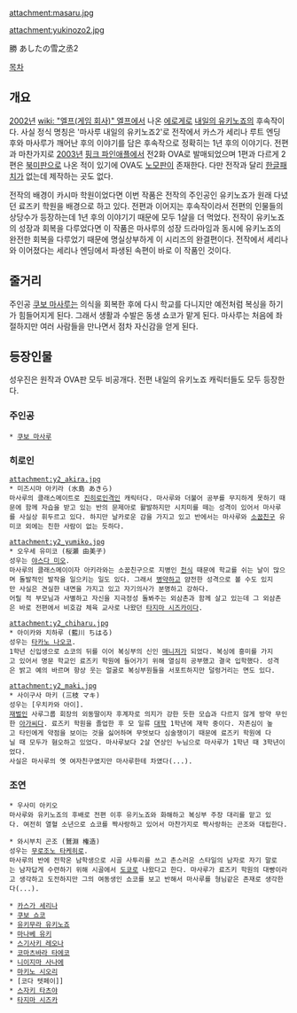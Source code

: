 attachment:masaru.jpg

attachment:yukinozo2.jpg

勝 あしたの雪之丞2

[[목차]]
== 개요 ==
[[2002년]] [[wiki: "엘프(게임 회사)" 엘프]]에서 나온 [[에로게]]로 [[내일의 유키노죠]]의 후속작이다. 사실 정식 명칭은 '마사루 내일의 유키노죠2'로 전작에서 카스가 세리나 루트 엔딩 후와 마사루가 깨어난 후의 이야기를 담은 후속작으로 정확히는 1년 후의 이야기다. 전편과 마찬가지로 [[2003년]] [[핑크 파인애플]]에서 전2화 OVA로 발매되었으며 1편과 다르게 2편은 [[북미]]판으로 나온 적이 있기에 OVA도 [[노모]]판이 존재한다. 다만 전작과 달리 [[한글패치]]가 없는데 제작하는 곳도 없다.

전작의 배경이 카시마 학원이었다면 이번 작품은 전작의 주인공인 유키노죠가 원래 다녔던 료즈키 학원을 배경으로 하고 있다. 전편과 이어지는 후속작이라서 전편의 인물들의 상당수가 등장하는데 1년 후의 이야기기 때문에 모두 1살을 더 먹었다. 전작이 유키노죠의 성장과 회복을 다루었다면 이 작품은 마사루의 성장 드라마임과 동시에 유키노죠의 완전한 회복을 다루었기 때문에 명실상부하게 이 시리즈의 완결편이다. 전작에서 세리나와 이어졌다는 세리나 엔딩에서 파생된 속편이 바로 이 작품인 것이다.

== 줄거리 ==
주인공 [[쿠보 마사루]]는 의식을 회복한 후에 다시 학교를 다니지만 예전처럼 복싱을 하기가 힘들어지게 된다. 그래서 생활과 수발은 동생 쇼코가 맡게 된다. 마사루는 처음에 좌절하지만 여러 사람들을 만나면서 점차 자신감을 얻게 된다.

== 등장인물 ==
성우진은 원작과 OVA판 모두 비공개다. 전편 내일의 유키노죠 캐릭터들도 모두 등장한다.
=== 주인공 ===
 * [[쿠보 마사루]]

=== 히로인 ===
 attachment:y2_akira.jpg
 * 미즈시마 아키라 (水島 あきら)
 마사루의 클래스메이트로 [[진히로인]]격인 캐릭터다. 마사루와 더불어 공부를 무지하게 못하기 때문에 함께 자습을 받고 있는 반의 문제아로 활발하지만 시치미를 떼는 성격이 있어서 마사루를 사실상 휘두르고 있다. 하지만 날카로운 감을 가지고 있고 반에서는 마사루와 [[소꿉친구]] 유미코 외에는 친한 사람이 없는 듯하다. 

 attachment:y2_yumiko.jpg
 * 오우세 유미코 (桜瀬 由美子)
 성우는 [[야스다 미오]].
 마사루의 클래스메이이자 아키라와는 소꿉친구으로 지병인 [[천식]] 때문에 학교를 쉬는 날이 많으며 돌발적인 발작을 일으키는 일도 있다. 그래서 [[병약]]하고 얌전한 성격으로 볼 수도 있지만 사실은 견실한 내면을 가지고 있고 자기의사가 분명하고 강하다.
 어릴 적 부모님과 사별하고 자신을 지극정성 돌봐주는 외삼촌과 함께 살고 있는데 그 외삼촌은 바로 전편에서 비호감 체육 교사로 나왔던 [[타지마 시즈카]]이다.

 attachment:y2_chiharu.jpg
 * 아이카와 치하루 (藍川 ちはる)
 성우는 [[타카노 나오코]].
 1학년 신입생으로 쇼코의 뒤를 이어 복싱부의 신인 [[매니저]]가 되었다. 복싱에 흥미를 가지고 있어서 명문 학교인 료즈키 학원에 들어가기 위해 열심히 공부했고 결국 입학했다. 성격은 밝고 예의 바르며 항상 웃는 얼굴로 복싱부원들을 서포트하지만 덜렁거리는 면도 있다. 

 attachment:y2_maki.jpg
 * 사이구사 마키 (三枝 マキ)
 성우는 [우치카와 아이].
 [[재벌]]인 사루그룹 회장의 외동딸이자 후계자로 의지가 강한 듯한 모습과 다르지 않게 방약 무인한 [[아가씨]]다. 료즈키 학원을 졸업한 후 모 일류 [[대학]] 1학년에 재학 중이다. 자존심이 높고 타인에게 약점을 보이는 것을 싫어하며 무엇보다 심술쟁이기 때문에 료즈키 학원에 다닐 때 모두가 혐오하고 있었다. 마사루보다 2살 연상인 누님으로 마사루가 1학년 때 3학년이었다.
 사실은 마사루의 옛 여자친구였지만 마사루한테 차였다(...).

=== 조연 ===
 * 우사미 아키오
 마사루와 유키노죠의 후배로 전편 이후 유키노죠와 화해하고 복싱부 주장 대리를 맡고 있다. 여전히 열혈 소년으로 쇼코를 짝사랑하고 있어서 마찬가지로 짝사랑하는 곤조와 대립한다.

 * 와시부치 곤조 (鷲淵 権造)
 성우는 [[무로조노 타케히로]].
 마사루의 반에 전학온 남학생으로 시골 사투리를 쓰고 촌스러운 스타일의 남자로 자기 말로는 남자답게 수련하기 위해 시골에서 [[도쿄]]로 나왔다고 한다. 마사루가 료즈키 학원의 대빵이라고 생각하고 도전하지만 그의 여동생인 쇼코를 보고 반해서 마사루를 형님같은 존재로 생각한다(...).

 * [[카스가 세리나]]
 * [[쿠보 쇼코]]
 * [[유키무라 유키노죠]]
 * [[마나베 유키]]
 * [[스기사키 레오나]]
 * [[코마츠바라 타에코]]
 * [[니이지마 사나에]]
 * [[마키노 시오리]]
 * [코다 텟페이]]
 * [[스자키 타츠야]]
 * [[타지마 시즈카]]

